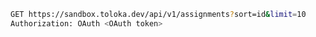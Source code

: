 ```bash
GET https://sandbox.toloka.dev/api/v1/assignments?sort=id&limit=10
Authorization: OAuth <OAuth token>
```